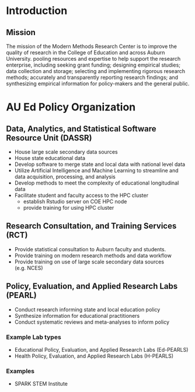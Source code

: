# Introduction


## Mission

The mission of the Modern Methods Research Center is to improve the quality of research in the College of Education and across Auburn University.
pooling resources and expertise to help support the research enterprise, including seeking grant funding;  designing empirical studies; data collection and storage; selecting and implementing rigorous research methods; accurately and transparently reporting research findings; and synthesizing empirical information for policy-makers and the general public.

# AU Ed Policy Organization

## Data, Analytics, and Statistical Software Resource Unit (DASSR)

* House large scale secondary data sources
* House state educational data
* Develop software to merge state and local data with national level data
* Utilize Artificial Intelligence and Machine Learning to streamline and data acquisition, processing, and analysis    
* Develop methods to meet the complexity of educational longitudinal data
* Facilitate student and faculty access to the HPC cluster
  - establish Rstudio server on COE HPC node
  - provide training for using HPC cluster

## Research Consultation, and Training Services (RCT)

* Provide statistical consultation to Auburn faculty and students.
* Provide training on modern research methods and data workflow
* Provide training on use of large scale secondary data sources (e.g. NCES)

## Policy, Evaluation, and Applied Research Labs (PEARL)

* Conduct research informing state and local education policy
* Synthesize information for educational practitioners
* Conduct systematic reviews and meta-analyses to inform policy

### Example Lab types

* Educational Policy, Evaluation, and Applied Research Labs (Ed-PEARLS)
* Health Policy, Evaluation, and Applied Research Labs (H-PEARLS)


### Examples

* SPARK STEM Institute